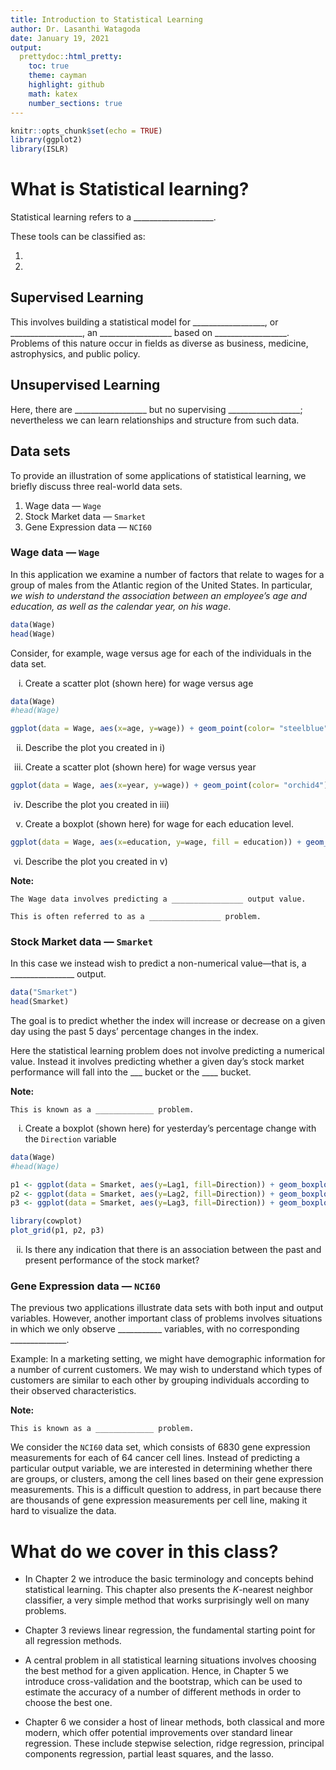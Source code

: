 ```yaml
---
title: Introduction to Statistical Learning
author: Dr. Lasanthi Watagoda
date: January 19, 2021
output:
  prettydoc::html_pretty:
    toc: true
    theme: cayman
    highlight: github
    math: katex
    number_sections: true
---
```


```r
knitr::opts_chunk$set(echo = TRUE)
library(ggplot2)
library(ISLR)
```

# What is Statistical learning?

Statistical learning refers to a ____________________. 

These tools can be classified as: 

  1) 
  2) 
  

## Supervised Learning 

This involves building a statistical model for __________________,
or __________________, an __________________ based on __________________. Problems of this nature occur in fields as diverse as business, medicine, astrophysics, and public policy. 

## Unsupervised Learning

Here, there are __________________ but no supervising __________________; nevertheless we can learn relationships and structure
from such data. 

## Data sets

To provide an illustration of some applications of
statistical learning, we briefly discuss three real-world data sets.

  1) Wage data --- `Wage`
  2) Stock Market data --- `Smarket`
  3) Gene Expression data --- `NCI60`

### Wage data --- `Wage`

In this application we examine a number of factors that relate to wages for a group of males from the Atlantic region of the United States. In particular, _we wish to understand the association between an employee’s age and education, as well as the calendar year, on his wage_. 

  
```r
data(Wage)
head(Wage)
```
  
  
Consider, for example, wage versus age for each of the individuals
in the data set. 

  i) Create a scatter plot (shown here) for wage versus age
  
```r
data(Wage)
#head(Wage)

ggplot(data = Wage, aes(x=age, y=wage)) + geom_point(color= "steelblue") + geom_smooth(se = FALSE) + theme_bw()
```
  
  
  ii) Describe the plot you created in i) 
  
  iii) Create a scatter plot (shown here) for wage versus year
  
```r
ggplot(data = Wage, aes(x=year, y=wage)) + geom_point(color= "orchid4") + geom_smooth(method = lm, se = FALSE) + theme_bw()
```
  
  
  iv) Describe the plot you created in iii) 
  
  v) Create a boxplot (shown here) for wage for each education level.
  
```r
ggplot(data = Wage, aes(x=education, y=wage, fill = education)) + geom_boxplot() + theme_bw()
```
  
  
  vi) Describe the plot you created in v) 

**Note:**
```rnote
The Wage data involves predicting a ________________ output value. 

This is often referred to as a ________________ problem.

```


### Stock Market data --- `Smarket`

In this case we instead wish to predict a non-numerical value—that is, a ________________ output.

```r
data("Smarket")
head(Smarket)
```
The goal is to predict whether the index will increase or decrease on a given day using the past 5 days’ percentage changes in the index. 

Here the statistical learning problem does not involve predicting a numerical value. Instead it involves predicting whether a given day’s stock market performance will fall into the ___ bucket or the ____ bucket.

**Note:**
```rnote
This is known as a _____________ problem.
```

  i) Create a boxplot (shown here) for yesterday's percentage change with the `Direction` variable
  
```r
data(Wage)
#head(Wage)

p1 <- ggplot(data = Smarket, aes(y=Lag1, fill=Direction)) + geom_boxplot() +  theme_bw()
p2 <- ggplot(data = Smarket, aes(y=Lag2, fill=Direction)) + geom_boxplot() +  theme_bw()
p3 <- ggplot(data = Smarket, aes(y=Lag3, fill=Direction)) + geom_boxplot() +  theme_bw()

library(cowplot)
plot_grid(p1, p2, p3)
```
  
  
  ii) Is there any indication that there is an association between the past and present performance of the stock market?


### Gene Expression data --- `NCI60`

The previous two applications illustrate data sets with both input and
output variables. However, another important class of problems involves
situations in which we only observe ___________ variables, with no corresponding
______________.

Example: In a marketing setting, we might have demographic
information for a number of current customers. We may wish to
understand which types of customers are similar to each other by grouping
individuals according to their observed characteristics. 

**Note:**
```rnote
This is known as a _____________ problem.
```


We consider the `NCI60` data set, which consists of 6830 gene expression measurements
for each of 64 cancer cell lines. Instead of predicting a particular output
variable, we are interested in determining whether there are groups, or
clusters, among the cell lines based on their gene expression measurements.
This is a difficult question to address, in part because there are thousands
of gene expression measurements per cell line, making it hard to visualize
the data.


# What do we cover in this class?

  * In Chapter 2 we introduce the basic terminology and concepts behind statistical
learning. This chapter also presents the $K$-nearest neighbor classifier, a
very simple method that works surprisingly well on many problems. 

  * Chapter 3 reviews linear regression, the fundamental starting
point for all regression methods. 

  * A central problem in all statistical learning situations involves choosing
the best method for a given application. Hence, in Chapter 5 we introduce
cross-validation and the bootstrap, which can be used to estimate the
accuracy of a number of different methods in order to choose the best one.

  * Chapter 6 we consider a host of linear methods, both
classical and more modern, which offer potential improvements over standard
linear regression. These include stepwise selection, ridge regression,
principal components regression, partial least squares, and the lasso.

